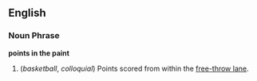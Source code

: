 ==English==

===Noun Phrase===
'''points in the paint'''

# (''basketball'', ''colloquial'') Points scored from within the [[free-throw lane]].